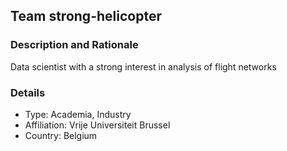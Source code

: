 ## Team strong-helicopter

### Description and Rationale
Data scientist with a strong interest in analysis of flight networks

### Details

* Type: Academia, Industry
* Affiliation: Vrije Universiteit Brussel
* Country: Belgium

